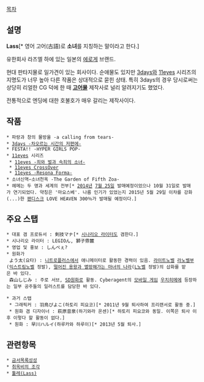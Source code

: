 [[목차]]

== 설명 ==
'''Lass'''[* 영어 고어(古語)로 '''소녀'''를 지칭하는 말이라고 한다.]

유한회사 라즈엘 하에 있는 일본의 [[에로게]] 브랜드.

현대 판타지물로 일가견이 있는 회사이다. 순애물도 있지만 [[3days]]와 [[11eyes]] 시리즈의 지명도가 너무 높아 다른 작품은 상대적으로 묻힌 상태. 특히 3days의 경우 당시로써는 상당히 리얼한 CG 덕에 한 때 '''[[고어물]]''' 제작사로 널리 알려지기도 했었다.

전통적으로 엔딩에 대한 호불호가 매우 갈리는 제작사이다.

== 작품 ==
 * 파랑과 창의 물방울 -a calling from tears-
 * [[3days -차오르는 시간의 저편에-]]
 * FESTA!! -HYPER GIRLS POP-
 * [[11eyes]] 시리즈
  * [[11eyes -죄와 벌과 속죄의 소녀-]]
  * [[11eyes CrossOver]]
  * [[11eyes -Resona Forma-]] 
 * 소녀신역∽소녀천옥 -The Garden of Fifth Zoa-
 * 헤메는 두 명과 세계의 전부[* [[2014년]] [[7월 25일]] 발매예정이었으나 10월 31일로 발매가 연기되었다. 약칭은 '마요스베'. 나름 인기가 있었는지 2015년 5월 29일 이챠를 강화(...)한 [[팬디스크]] LOVE HEAVEN 300％가 발매될 예정이다.]

== 주요 스탭 ==
 * 대표 겸 프로듀서 : 剣技マナ[* [[시나리오 라이터]]도 겸한다.]
 * 시나리오 라이터 : LEGIOん, 獅子雰麓
 * 영업 및 홍보 : しんぺぇ?
 * 원화가 
  よう太(요타) : [[니트로플러스]]에서 애니메이터로 활동한 경력이 있음. [[라이트노벨]] [[라노벨부]]([[익스트림노벨]] 정발), [[떨어진 용왕과 멸망해가는 마녀의 나라]]([[L노벨]] 정발)의 삽화를 맡은 바 있다. 
  森山しじみ : 주로 서브, [[SD]]원화로 활동. Cyberagent의 [[모바일 게임]] [[우치히메]]에 등장하는 일부 공주들의 일러스트를 담당한 바 있다.

 * 과거 스탭
  * 그래픽커 : 羽鳥ぴよこ(하토리 피요코)[* 2011년 9월 퇴사하여 프리랜서로 활동 중.]
  * 원화 겸 디자이너 : 萩原音泉(하기와라 온센)[* 하토리 피요코와 동일. 이쪽은 퇴사 이후 이렇다 할 활동이 없다.] 
  * 원화 : 早川ハルイ(하루카와 하루이)[* 2013년 5월 퇴사.]

== 관련항목 ==
 * [[금서목록성성]]
 * [[취옥비의 조각]]
 * [[툴레(Lass)]]
